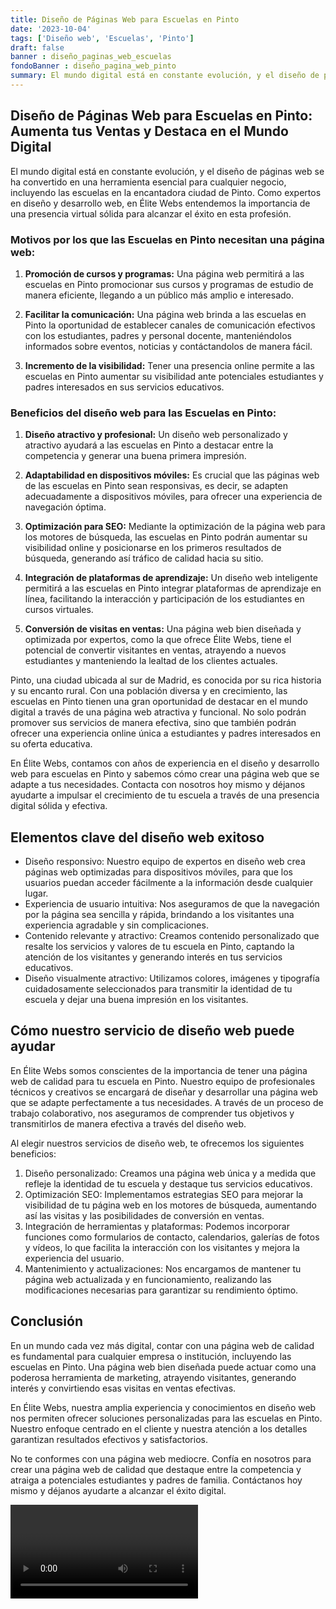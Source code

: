 ```yaml
---
title: Diseño de Páginas Web para Escuelas en Pinto
date: '2023-10-04'
tags: ['Diseño web', 'Escuelas', 'Pinto']
draft: false
banner : diseño_paginas_web_escuelas
fondoBanner : diseño_pagina_web_pinto
summary: El mundo digital está en constante evolución, y el diseño de páginas web se ha convertido en una herramienta esencial para cualquier negocio, incluyendo las escuelas en la encantadora ciudad de Pinto. Como expertos en diseño y desarrollo web, en Élite Webs entendemos la importancia de una presencia virtual sólida para alcanzar el éxito en esta profesión.
---
```


## Diseño de Páginas Web para Escuelas en Pinto: Aumenta tus Ventas y Destaca en el Mundo Digital

El mundo digital está en constante evolución, y el diseño de páginas web se ha convertido en una herramienta esencial para cualquier negocio, incluyendo las escuelas en la encantadora ciudad de Pinto. Como expertos en diseño y desarrollo web, en Élite Webs entendemos la importancia de una presencia virtual sólida para alcanzar el éxito en esta profesión.

### Motivos por los que las Escuelas en Pinto necesitan una página web:

1. **Promoción de cursos y programas:** Una página web permitirá a las escuelas en Pinto promocionar sus cursos y programas de estudio de manera eficiente, llegando a un público más amplio e interesado.

2. **Facilitar la comunicación:** Una página web brinda a las escuelas en Pinto la oportunidad de establecer canales de comunicación efectivos con los estudiantes, padres y personal docente, manteniéndolos informados sobre eventos, noticias y contáctandolos de manera fácil.

3. **Incremento de la visibilidad:** Tener una presencia online permite a las escuelas en Pinto aumentar su visibilidad ante potenciales estudiantes y padres interesados en sus servicios educativos.

### Beneficios del diseño web para las Escuelas en Pinto:

1. **Diseño atractivo y profesional:** Un diseño web personalizado y atractivo ayudará a las escuelas en Pinto a destacar entre la competencia y generar una buena primera impresión.

2. **Adaptabilidad en dispositivos móviles:** Es crucial que las páginas web de las escuelas en Pinto sean responsivas, es decir, se adapten adecuadamente a dispositivos móviles, para ofrecer una experiencia de navegación óptima.

3. **Optimización para SEO:** Mediante la optimización de la página web para los motores de búsqueda, las escuelas en Pinto podrán aumentar su visibilidad online y posicionarse en los primeros resultados de búsqueda, generando así tráfico de calidad hacia su sitio.

4. **Integración de plataformas de aprendizaje:** Un diseño web inteligente permitirá a las escuelas en Pinto integrar plataformas de aprendizaje en línea, facilitando la interacción y participación de los estudiantes en cursos virtuales.

5. **Conversión de visitas en ventas:** Una página web bien diseñada y optimizada por expertos, como la que ofrece Élite Webs, tiene el potencial de convertir visitantes en ventas, atrayendo a nuevos estudiantes y manteniendo la lealtad de los clientes actuales.

Pinto, una ciudad ubicada al sur de Madrid, es conocida por su rica historia y su encanto rural. Con una población diversa y en crecimiento, las escuelas en Pinto tienen una gran oportunidad de destacar en el mundo digital a través de una página web atractiva y funcional. No solo podrán promover sus servicios de manera efectiva, sino que también podrán ofrecer una experiencia online única a estudiantes y padres interesados en su oferta educativa.

En Élite Webs, contamos con años de experiencia en el diseño y desarrollo web para escuelas en Pinto y sabemos cómo crear una página web que se adapte a tus necesidades. Contacta con nosotros hoy mismo y déjanos ayudarte a impulsar el crecimiento de tu escuela a través de una presencia digital sólida y efectiva.

<GifSeo />

<Cta />

## Elementos clave del diseño web exitoso

- Diseño responsivo: Nuestro equipo de expertos en diseño web crea páginas web optimizadas para dispositivos móviles, para que los usuarios puedan acceder fácilmente a la información desde cualquier lugar.
- Experiencia de usuario intuitiva: Nos aseguramos de que la navegación por la página sea sencilla y rápida, brindando a los visitantes una experiencia agradable y sin complicaciones.
- Contenido relevante y atractivo: Creamos contenido personalizado que resalte los servicios y valores de tu escuela en Pinto, captando la atención de los visitantes y generando interés en tus servicios educativos.
- Diseño visualmente atractivo: Utilizamos colores, imágenes y tipografía cuidadosamente seleccionados para transmitir la identidad de tu escuela y dejar una buena impresión en los visitantes.

## Cómo nuestro servicio de diseño web puede ayudar

En Élite Webs somos conscientes de la importancia de tener una página web de calidad para tu escuela en Pinto. Nuestro equipo de profesionales técnicos y creativos se encargará de diseñar y desarrollar una página web que se adapte perfectamente a tus necesidades. A través de un proceso de trabajo colaborativo, nos aseguramos de comprender tus objetivos y transmitirlos de manera efectiva a través del diseño web.

Al elegir nuestros servicios de diseño web, te ofrecemos los siguientes beneficios:

1. Diseño personalizado: Creamos una página web única y a medida que refleje la identidad de tu escuela y destaque tus servicios educativos.
2. Optimización SEO: Implementamos estrategias SEO para mejorar la visibilidad de tu página web en los motores de búsqueda, aumentando así las visitas y las posibilidades de conversión en ventas.
3. Integración de herramientas y plataformas: Podemos incorporar funciones como formularios de contacto, calendarios, galerías de fotos y vídeos, lo que facilita la interacción con los visitantes y mejora la experiencia del usuario.
4. Mantenimiento y actualizaciones: Nos encargamos de mantener tu página web actualizada y en funcionamiento, realizando las modificaciones necesarias para garantizar su rendimiento óptimo.

## Conclusión

En un mundo cada vez más digital, contar con una página web de calidad es fundamental para cualquier empresa o institución, incluyendo las escuelas en Pinto. Una página web bien diseñada puede actuar como una poderosa herramienta de marketing, atrayendo visitantes, generando interés y convirtiendo esas visitas en ventas efectivas.

En Élite Webs, nuestra amplia experiencia y conocimientos en diseño web nos permiten ofrecer soluciones personalizadas para las escuelas en Pinto. Nuestro enfoque centrado en el cliente y nuestra atención a los detalles garantizan resultados efectivos y satisfactorios.

No te conformes con una página web mediocre. Confía en nosotros para crear una página web de calidad que destaque entre la competencia y atraiga a potenciales estudiantes y padres de familia. Contáctanos hoy mismo y déjanos ayudarte a alcanzar el éxito digital.

<Video />

<CtaBot job='Escuelas' city='Pinto'/>

<Gmaps query='Pinto+españa+maps' />